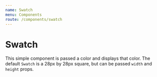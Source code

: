 ```yaml
---
name: Swatch
menu: Components
route: /components/swatch
---
```



# Swatch

<ComponentDetail of="Swatch" />


This simple component is passed a color and displays that color. The default `Swatch` is a 28px by 28px square, but can be passed `width` and `height` props.

<Playground>
  <Swatch color="purple" />
</Playground>
